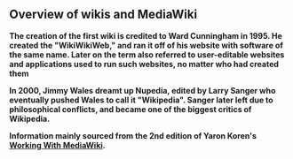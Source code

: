 ==Overview of wikis and MediaWiki==
<b>
<p>
The creation of the first wiki is credited to Ward Cunningham in 1995. He created the "WikiWikiWeb," and ran it off of his website with software of the same name. Later on the term also referred to user-editable websites and applications used to run such websites, no matter who had created them
</p>
<p>
In 2000, Jimmy Wales dreamt up Nupedia, edited by Larry Sanger who eventually pushed Wales to call it "Wikipedia". Sanger later left due to philosophical conflicts, and became one of the biggest critics of Wikipedia.
</p>


Information mainly sourced from the 2nd edition of Yaron Koren's [http://www.workingwithmediawiki.com/ Working With MediaWiki].

